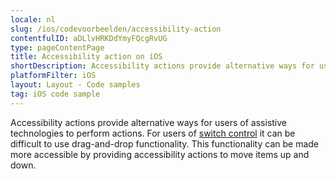 ```yaml
---
locale: nl
slug: /ios/codevoorbeelden/accessibility-action
contentfulID: aDLlvHRKDdYmyFQcgRvUG
type: pageContentPage
title: Accessibility action on iOS
shortDescription: Accessibility actions provide alternative ways for users of assistive technologies to perform actions.
platformFilter: iOS
layout: Layout - Code samples
tag: iOS code sample
---
```


Accessibility actions provide alternative ways for users of assistive technologies to perform actions. For users of [switch control](https://beta.appt.org/en/docs/ios/features/switch-control) it can be difficult to use drag-and-drop functionality. This functionality can be made more accessible by providing accessibility actions to move items up and down.

<CodeSample id="accessibility-action" locale="nl" platform="ios"/>